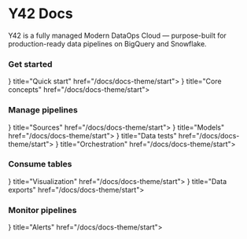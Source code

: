 


# Y42 Docs
Y42 is a fully managed Modern DataOps Cloud — purpose-built for production-ready data pipelines on BigQuery and Snowflake.

### Get started
<Cards>
  <Card 
    icon= {
        <svg xmlns="http://www.w3.org/2000/svg" fill="none" viewBox="0 0 24 24" strokeWidth={1.5} stroke="currentColor" className="w-6 h-6">
            <path fillRule="evenodd" d="M14.615 1.595a.75.75 0 01.359.852L12.982 9.75h7.268a.75.75 0 01.548 1.262l-10.5 11.25a.75.75 0 01-1.272-.71l1.992-7.302H3.75a.75.75 0 01-.548-1.262l10.5-11.25a.75.75 0 01.913-.143z" clipRule="evenodd" />
        </svg>
        } 
    title="Quick start" href="/docs/docs-theme/start">
  </Card>
  <Card 
    icon= {
        <svg xmlns="http://www.w3.org/2000/svg" fill="none" viewBox="0 0 24 24" strokeWidth={1.5} stroke="currentColor" className="w-6 h-6">
            <path strokeLinecap="round" strokeLinejoin="round" d="M21 7.5l-9-5.25L3 7.5m18 0l-9 5.25m9-5.25v9l-9 5.25M3 7.5l9 5.25M3 7.5v9l9 5.25m0-9v9" />
        </svg>
        } 
    title="Core concepts" href="/docs/docs-theme/start">
  </Card>
</Cards>

### Manage pipelines
<Cards>
  <Card 
    icon= {
        <Image src="/icons/integration.png" alt="sources" width="24" height="24" className="mr-2"/>
        } 
    title="Sources" href="/docs/docs-theme/start">
  </Card>
  <Card 
    icon= {
        <Image src="/icons/model.png" alt="models" width="24" height="24" className="mr-2"/>
        } 
    title="Models" href="/docs/docs-theme/start">
  </Card>
  <Card 
    icon= {
        <Image src="/icons/dataTesting.png" alt="data tests" width="24" height="24" className="mr-2"/>
        } 
    title="Data tests" href="/docs/docs-theme/start">
  </Card>
  <Card 
    icon= {
        <Image src="/icons/orchestration.png" alt="data tests" width="24" height="24" className="mr-2"/>
        } 
    title="Orchestration" href="/docs/docs-theme/start">
  </Card>
</Cards>

### Consume tables
<Cards>
  <Card 
    icon= {
        <Image src="/icons/visualisation.png" alt="sources" width="24" height="24" className="mr-2"/>
        } 
    title="Visualization" href="/docs/docs-theme/start">
  </Card>
  <Card 
    icon= {
        <Image src="/icons/export.png" alt="models" width="24" height="24" className="mr-2"/>
        } 
    title="Data exports" href="/docs/docs-theme/start">
  </Card>
</Cards>

### Monitor pipelines
<Cards>
  <Card 
    icon= {
        <Image src="/icons/alert.png" alt="alerts" width="24" height="24" className="mr-2"/>
        } 
    title="Alerts" href="/docs/docs-theme/start">
  </Card>
</Cards>